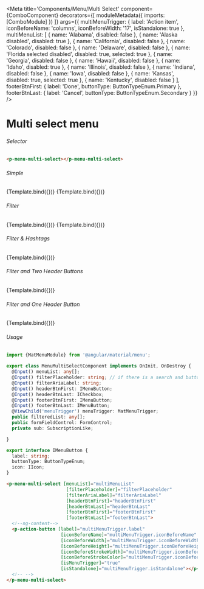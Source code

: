 


<Meta title='Components/Menu/Multi Select'
    component={ComboComponent}
    decorators={[
      moduleMetadata({
          imports: [ComboModule]
      })
    ]}
    args={{
      multiMenuTrigger: {
        label: 'Action item',
        iconBeforeName: 'columns',
        iconBeforeWidth: '17',
        isStandalone: true
      },
      multiMenuList: [
        { name: 'Alabama',
          disabled: false
        },
        { name: 'Alaska disabled',
          disabled: true
        },
        { name: 'California',
          disabled: false
        },
        { name: 'Colorado',
          disabled: false
        },
        { name: 'Delaware',
          disabled: false
        },
        { name: 'Florida selected disabled',
          disabled: true,
          selected: true
        },
        { name: 'Georgia',
          disabled: false
        },
        { name: 'Hawaii',
          disabled: false
        },
        { name: 'Idaho',
          disabled: true
        },
        { name: 'Illinois',
          disabled: false
        },
        { name: 'Indiana',
          disabled: false
        },
        { name: 'Iowa',
          disabled: false
        },
        { name: 'Kansas',
          disabled: true,
          selected: true
        },
        { name: 'Kentucky',
          disabled: false
        }
      ],
      footerBtnFirst: {
        label: 'Done',
        buttonType: ButtonTypeEnum.Primary
      },
      footerBtnLast: {
        label: 'Cancel',
        buttonType: ButtonTypeEnum.Secondary
      }
    }}
 />


# Multi select menu

###### Selector
```html
<p-menu-multi-select></p-menu-multi-select>
```
###### Simple
<Canvas>
  <Story name="Multi Select"
    args={{
    }}>
    {Template.bind({})}
  </Story>
  <Story name="Multi Select with Grouping"
    args={{
       multiMenuTrigger: {
        label: 'Grouping',
        iconBeforeName: 'columns',
        iconBeforeWidth: '17',
        isStandalone: true
      },
      groupTitle: true,
      multiMenuList: stateGroups
    }}>
    {Template.bind({})}
  </Story>
</Canvas>

###### Filter 
<Canvas>
  <Story name="Multi Select with Filter"
    args={{
      filterAriaLabel: 'Find Label',
      filterPlaceholder: 'Find Label'
    }}>
    {Template.bind({})}
  </Story>
  <Story name="Multi Select with Filter and Grouping"
    args={{
       multiMenuTrigger: {
        label: 'Grouping',
        iconBeforeName: 'columns',
        iconBeforeWidth: '17',
        isStandalone: true
      },
      groupTitle: true,
      multiMenuList: stateGroups,
      filterAriaLabel: 'Find Label',
      filterPlaceholder: 'Find Label'
    }}>
    {Template.bind({})}
  </Story>
</Canvas>

###### Filter & Hashtags
<Canvas>
  <Story name="Multi Select with Filter & Hashtags"
    args={{
      filterAriaLabel: 'Find Label',
      filterPlaceholder: 'Find Label',
      hashtagList: [
        { label: 'Very long long long long Hashtag' },
        { label: 'Very long Hashtag' },
        { label: 'Hashtag' },
        { label: 'Another Hashtag' }
      ]
    }}>
    {Template.bind({})}
  </Story>
</Canvas>

###### Filter and Two Header Buttons
<Canvas>
  <Story name="Filter and Two Header Buttons"
    args={{
      filterAriaLabel: 'Find Label',
      filterPlaceholder: 'Find Label',
      headerBtnFirst: {
        label: 'Clear selected',
        buttonType: ButtonTypeEnum.Tertiary,
        icon: {
          iconName: 'eraser',
          width: '15',
          height: '15'
        }
      },
      headerBtnLast: {
        label: 'Not equal to'
      },
    }}>
    {Template.bind({})}
  </Story>
</Canvas>

###### Filter and One Header Button
<Canvas>
  <Story name="Filter and One Header Button"
    args={{
      filterAriaLabel: 'Find Label',
      filterPlaceholder: 'Find Label',
      headerBtnFirst: {
        label: 'Clear selected',
        buttonType: ButtonTypeEnum.Tertiary,
        icon: {
          iconName: 'eraser',
          width: '15',
          height: '15'
        }
      }
    }}>
    {Template.bind({})}
  </Story>
</Canvas>

###### Usage
```ts
import {MatMenuModule} from '@angular/material/menu';

export class MenuMultiSelectComponent implements OnInit, OnDestroy {
  @Input() menuList: any[];
  @Input() filterPlaceholder: string; // if there is a search and buttons
  @Input() filterAriaLabel: string;
  @Input() headerBtnFirst: IMenuButton;
  @Input() headerBtnLast: ICheckbox;
  @Input() footerBtnFirst: IMenuButton;
  @Input() footerBtnLast: IMenuButton;
  @ViewChild('menuTrigger') menuTrigger: MatMenuTrigger;
  public filteredList: any[];
  public formFieldControl: FormControl;
  private sub: SubscriptionLike;

}

export interface IMenuButton {
  label: string;
  buttonType: ButtonTypeEnum;
  icon: IIcon;
}
```
```html
<p-menu-multi-select [menuList]="multiMenuList"
                      [filterPlaceholder]="filterPlaceholder"
                      [filterAriaLabel]="filterAriaLabel"
                      [headerBtnFirst]="headerBtnFirst"
                      [headerBtnLast]="headerBtnLast"
                      [footerBtnFirst]="footerBtnFirst"
                      [footerBtnLast]="footerBtnLast">
  <!--ng-content-->
  <p-action-button [label]="multiMenuTrigger.label"
                    [iconBeforeName]="multiMenuTrigger.iconBeforeName"
                    [iconBeforeWidth]="multiMenuTrigger.iconBeforeWidth"
                    [iconBeforeHeight]="multiMenuTrigger.iconBeforeHeight"
                    [iconBeforeStrokeWidth]="multiMenuTrigger.iconBeforeStrokeWidth"
                    [iconBeforeStrokeColor]="multiMenuTrigger.iconBeforeStrokeColor"
                    [isMenuTrigger]="true"
                    [isStandalone]="multiMenuTrigger.isStandalone"></p-action-button>
  <!-- -->
</p-menu-multi-select>
```
